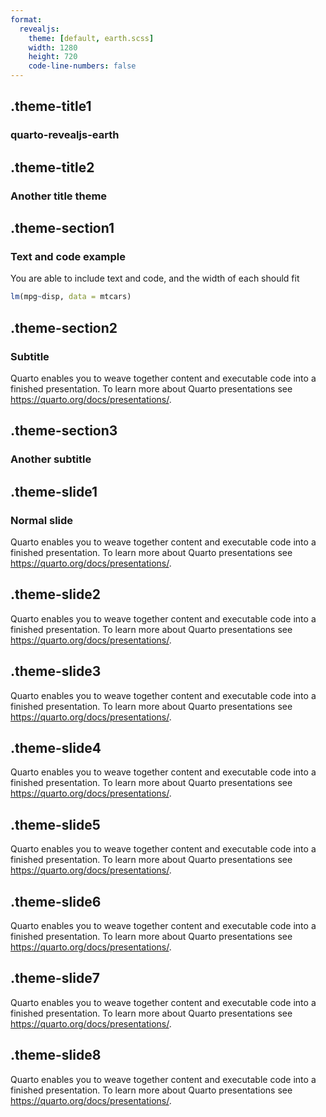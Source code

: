 ```yaml
---
format: 
  revealjs:
    theme: [default, earth.scss]
    width: 1280
    height: 720
    code-line-numbers: false
---
```


## .theme-title1 {.theme-title1 .center}

### quarto-revealjs-earth

## .theme-title2 {.theme-title2 .center}

### Another title theme

## .theme-section1 {.theme-section1 .center}

### Text and code example

You are able to include text and code, and the width of each should fit

```r
lm(mpg~disp, data = mtcars)
```

## .theme-section2 {.theme-section2 .center}

### Subtitle

Quarto enables you to weave together content and executable code into a finished presentation. To learn more about Quarto presentations see <https://quarto.org/docs/presentations/>.

## .theme-section3 {.theme-section3 .center}

### Another subtitle

## .theme-slide1 {.theme-slide1}

### Normal slide

Quarto enables you to weave together content and executable code into a finished presentation. To learn more about Quarto presentations see <https://quarto.org/docs/presentations/>.

## .theme-slide2 {.theme-slide2}

Quarto enables you to weave together content and executable code into a finished presentation. To learn more about Quarto presentations see <https://quarto.org/docs/presentations/>.

## .theme-slide3 {.theme-slide3}

Quarto enables you to weave together content and executable code into a finished presentation. To learn more about Quarto presentations see <https://quarto.org/docs/presentations/>.

## .theme-slide4 {.theme-slide4}

Quarto enables you to weave together content and executable code into a finished presentation. To learn more about Quarto presentations see <https://quarto.org/docs/presentations/>.

## .theme-slide5 {.theme-slide5}

Quarto enables you to weave together content and executable code into a finished presentation. To learn more about Quarto presentations see <https://quarto.org/docs/presentations/>.

## .theme-slide6 {.theme-slide6}

Quarto enables you to weave together content and executable code into a finished presentation. To learn more about Quarto presentations see <https://quarto.org/docs/presentations/>.

## .theme-slide7 {.theme-slide7}

Quarto enables you to weave together content and executable code into a finished presentation. To learn more about Quarto presentations see <https://quarto.org/docs/presentations/>.

## .theme-slide8 {.theme-slide8}

Quarto enables you to weave together content and executable code into a finished presentation. To learn more about Quarto presentations see <https://quarto.org/docs/presentations/>.

